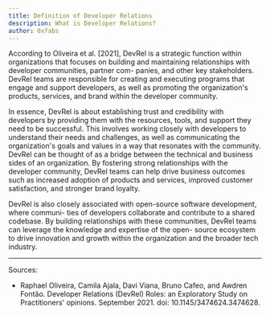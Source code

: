 ```yaml
---
title: Definition of Developer Relations
description: What is Developer Relations?
author: 0xfabs
---
```


According to Oliveira et al. [2021], DevRel is a strategic function within organizations that
focuses on building and maintaining relationships with developer communities, partner com-
panies, and other key stakeholders. DevRel teams are responsible for creating and executing
programs that engage and support developers, as well as promoting the organization's products,
services, and brand within the developer community.


In essence, DevRel is about establishing trust and credibility with developers by providing
them with the resources, tools, and support they need to be successful. This involves working
closely with developers to understand their needs and challenges, as well as communicating
the organization's goals and values in a way that resonates with the community. DevRel can
be thought of as a bridge between the technical and business sides of an organization. By
fostering strong relationships with the developer community, DevRel teams can help drive
business outcomes such as increased adoption of products and services, improved customer
satisfaction, and stronger brand loyalty.


DevRel is also closely associated with open-source software development, where communi-
ties of developers collaborate and contribute to a shared codebase. By building relationships
with these communities, DevRel teams can leverage the knowledge and expertise of the open-
source ecosystem to drive innovation and growth within the organization and the broader
tech industry.

---

Sources:
- Raphael Oliveira, Camila Ajala, Davi Viana, Bruno Cafeo, and Awdren Fontão. Developer
Relations (DevRel) Roles: an Exploratory Study on Practitioners' opinions. September 2021.
doi: 10.1145/3474624.3474628.

